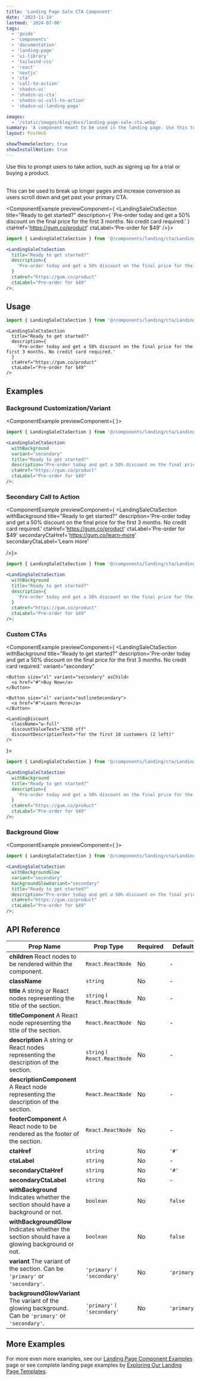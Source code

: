 ```yaml
---
title: 'Landing Page Sale CTA Component'
date: '2023-11-19'
lastmod: '2024-07-06'
tags:
  - 'guide'
  - 'components'
  - 'documentation'
  - 'landing-page'
  - 'ui-library'
  - 'tailwind-css'
  - 'react'
  - 'nextjs'
  - 'cta'
  - 'call-to-action'
  - 'shadcn-ui'
  - 'shadcn-ui-cta'
  - 'shadcn-ui-call-to-action'
  - 'shadcn-ui-landing-page'

images:
  - '/static/images/blog/docs/landing-page-sale-cta.webp'
summary: 'A component meant to be used in the landing page. Use this to prompt users to take action, such as signing up for a trial or buying a product.'
layout: PostHub

showThemeSelector: true
showInstallNotice: true
---
```


Use this to prompt users to take action, such as signing up for a trial or
buying a product.

<br />
This can be used to break up longer pages and increase conversion as users scroll
down and get past your primary CTA.

<ComponentExample previewComponent={
  <LandingSaleCtaSection
    title="Ready to get started?"
    description={
      'Pre-order today and get a 50% discount on the final price for the first 3 months. No credit card required.'
    }
    ctaHref='https://gum.co/product'
    ctaLabel='Pre-order for $49'
  />}>

```jsx
import { LandingSaleCtaSection } from '@/components/landing/cta/LandingSaleCta';

<LandingSaleCtaSection
  title="Ready to get started?"
  description={
    'Pre-order today and get a 50% discount on the final price for the first 3 months. No credit card required.'
  }
  ctaHref="https://gum.co/product"
  ctaLabel="Pre-order for $49"
/>;
```

</ComponentExample>

## Usage

```jsx
import { LandingSaleCtaSection } from '@/components/landing/cta/LandingSaleCta';
```

```
<LandingSaleCtaSection
  title="Ready to get started?"
  description={
    'Pre-order today and get a 50% discount on the final price for the first 3 months. No credit card required.'
  }
  ctaHref="https://gum.co/product"
  ctaLabel="Pre-order for $49"
/>
```

## Examples

### Background Customization/Variant

<ComponentExample previewComponent={
  <LandingSaleCtaSection
    withBackground
    variant="secondary"
    title="Ready to get started?"
    description='Pre-order today and get a 50% discount on the final price for the first 3 months. No credit card required.'
    ctaHref='https://gum.co/product'
    ctaLabel='Pre-order for $49'
  />}>

```jsx
import { LandingSaleCtaSection } from '@/components/landing/cta/LandingSaleCta';

<LandingSaleCtaSection
  withBackground
  variant="secondary"
  title="Ready to get started?"
  description="Pre-order today and get a 50% discount on the final price for the first 3 months. No credit card required."
  ctaHref="https://gum.co/product"
  ctaLabel="Pre-order for $49"
/>;
```

</ComponentExample>

### Secondary Call to Action

<ComponentExample previewComponent={
  <LandingSaleCtaSection
    withBackground
    title="Ready to get started?"
    description='Pre-order today and get a 50% discount on the final price for the first 3 months. No credit card required.'
    ctaHref='https://gum.co/product'
    ctaLabel='Pre-order for $49'
    secondaryCtaHref='https://gum.co/learn-more'
    secondaryCtaLabel='Learn more'

/>}>

```jsx
import { LandingSaleCtaSection } from '@/components/landing/cta/LandingSaleCta';

<LandingSaleCtaSection
  withBackground
  title="Ready to get started?"
  description={
    'Pre-order today and get a 50% discount on the final price for the first 3 months. No credit card required.'
  }
  ctaHref="https://gum.co/product"
  ctaLabel="Pre-order for $49"
/>;
```

</ComponentExample>

### Custom CTAs

<ComponentExample previewComponent={
  <LandingSaleCtaSection
    withBackground
    title="Ready to get started?"
    description='Pre-order today and get a 50% discount on the final price for the first 3 months. No credit card required.'
    variant="secondary"
>
    <Button size="xl" variant="secondary" asChild>
      <a href="#">Buy Now</a>
    </Button>

    <Button size="xl" variant="outlineSecondary">
      <a href="#">Learn More</a>
    </Button>

    <LandingDiscount
      className="w-full"
      discountValueText="$350 off"
      discountDescriptionText="for the first 10 customers (2 left)"
    />

</LandingSaleCtaSection>}>

```jsx
import { LandingSaleCtaSection } from '@/components/landing/cta/LandingSaleCta';

<LandingSaleCtaSection
  withBackground
  title="Ready to get started?"
  description={
    'Pre-order today and get a 50% discount on the final price for the first 3 months. No credit card required.'
  }
  ctaHref="https://gum.co/product"
  ctaLabel="Pre-order for $49"
/>;
```

</ComponentExample>

### Background Glow

<ComponentExample previewComponent={
  <LandingSaleCtaSection
    withBackgroundGlow
    variant="secondary"
    backgroundGlowVariant="secondary"
    title="Ready to get started?"
    description='Pre-order today and get a 50% discount on the final price for the first 3 months. No credit card required.'
    ctaHref='https://gum.co/product'
    ctaLabel='Pre-order for $49'
  />}>

```jsx
import { LandingSaleCtaSection } from '@/components/landing/cta/LandingSaleCta';

<LandingSaleCtaSection
  withBackgroundGlow
  variant="secondary"
  backgroundGlowVariant="secondary"
  title="Ready to get started?"
  description="Pre-order today and get a 50% discount on the final price for the first 3 months. No credit card required."
  ctaHref="https://gum.co/product"
  ctaLabel="Pre-order for $49"
/>;
```

</ComponentExample>

## API Reference

| Prop Name                                                                                                            | Prop Type                    | Required | Default     |
| -------------------------------------------------------------------------------------------------------------------- | ---------------------------- | -------- | ----------- |
| **children** <Tippy>React nodes to be rendered within the component.</Tippy>                                         | `React.ReactNode`            | No       | -           |
| **className**                                                                                                        | `string`                     | No       | -           |
| **title** <Tippy>A string or React nodes representing the title of the section.</Tippy>                              | `string` ǀ `React.ReactNode` | No       | -           |
| **titleComponent** <Tippy>A React node representing the title of the section.</Tippy>                                | `React.ReactNode`            | No       | -           |
| **description** <Tippy>A string or React nodes representing the description of the section.</Tippy>                  | `string` ǀ `React.ReactNode` | No       | -           |
| **descriptionComponent** <Tippy>A React node representing the description of the section.</Tippy>                    | `React.ReactNode`            | No       | -           |
| **footerComponent** <Tippy>A React node to be rendered as the footer of the section.</Tippy>                         | `React.ReactNode`            | No       | -           |
| **ctaHref**                                                                                                          | `string`                     | No       | `'#'`       |
| **ctaLabel**                                                                                                         | `string`                     | No       | -           |
| **secondaryCtaHref**                                                                                                 | `string`                     | No       | `'#'`       |
| **secondaryCtaLabel**                                                                                                | `string`                     | No       | -           |
| **withBackground** <Tippy>Indicates whether the section should have a background or not.</Tippy>                     | `boolean`                    | No       | `false`     |
| **withBackgroundGlow** <Tippy>Indicates whether the section should have a glowing background or not.</Tippy>         | `boolean`                    | No       | `false`     |
| **variant** <Tippy>The variant of the section. Can be `'primary'` or `'secondary'`.</Tippy>                          | `'primary'` ǀ `'secondary'`  | No       | `'primary'` |
| **backgroundGlowVariant** <Tippy>The variant of the glowing background. Can be `'primary'` or `'secondary'`.</Tippy> | `'primary'` ǀ `'secondary'`  | No       | `'primary'` |

## More Examples

For more even more examples, see our <a href="/demo/landing-page-component-examples" className="fancy-link">Landing Page Component Examples</a> page or see complete landing page examples by <a href="/demo/landing-page-templates" className="fancy-link">Exploring Our Landing Page Templates</a>.
